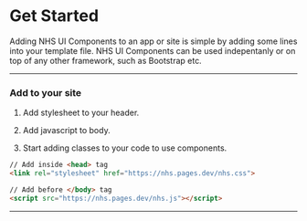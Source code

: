 # Get Started

Adding NHS UI Components to an app or site is simple by adding some lines into your template file.
NHS UI Components can be used indepentanly or on top of any other framework, such as Bootstrap etc.

---

### Add to your site

1. Add stylesheet to your header.

2. Add javascript to body.

3. Start adding classes to your code to use components.

```html
// Add inside <head> tag
<link rel="stylesheet" href="https://nhs.pages.dev/nhs.css">
```

```html
// Add before </body> tag
<script src="https://nhs.pages.dev/nhs.js"></script>
```

---

